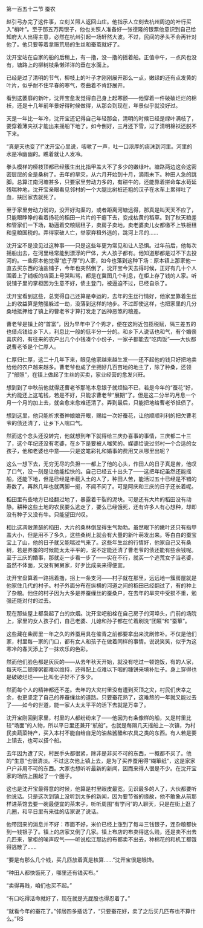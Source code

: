 

第一百五十二节 蚕农

赵引弓办完了这件事，立刻关照人返回山庄。他指示人立刻去杭州周边的叶行买入“梢叶”。至于那五万两银子，他也关照人准备好一张德隆的银票他意识到自己给知府大人出得主意，必然在杭州引起一场轩然大波。不过，民间的矛头不会再针对他了。他只要等着拿赈荒局的生丝和蚕茧就好了。

沈开宝站在自家的船的后稍上，有一撸，没一撸的摇着船。正值中午，一点风也没有，塘路上的柳树枝条懒洋洋的垂在水面上。

已经是过了清明的节气，柳枝上的叶子才刚刚展开那么一点，嫩绿的还有点发黄的叶片，似乎耐不住早春的寒气，卷曲着不肯舒展开。

看到这萎靡的新叶，沈开宝愈发觉得自己身上起寒颤――他穿着一件破破烂烂的棉袄，还是十几年前年景好得时候做得，从那会到现在，年景似乎就没好过。

天是一年比一年冷，沈开宝还记得自己年轻那会，清明的时候已经是绿叶满枝了，要穿着薄夹袄才能出来摇船下地了。如今倒好，三月还下雪，过了清明棉袄还脱不下来。

“真是天也变了!”沈开宝心里说，咳嗽了一声，吐一口浓厚的痰沫到河里。河里的水是冷幽幽的。瞧着就让人发冷。

拳头模样的桠枝顶都已经簇生出比指甲盖大不了多少的嫩绿叶。塘路两边这会这密密层层的全是桑树了。去年的旱灾，从六月开始到十月，滴雨未下。种田人急的跳脚。总算江南河塘甚多，只要家里劳动力多的，有耕牛的，还能靠着拼命车水苟延残喘种地，沈开宝亲眼看见邻村的一个大腿比树桩还粗的汉子在水车上累得吐了血，扶回家去就死了。

至于家里劳动力弱的，没开好沟渠的，或者距离河塘远得，那真是叫天天不应了，只能眼睁睁的看着扬花的稻田一片片的干瘪下去，变成枯黄的稻草。到了秋天粮差和管家们一下场，勒逼着交粮赋租子，卖房子卖地，卖老婆卖儿女都缴不上铁板租和皇粮国税的。弄得家破人亡，举家弃租外逃的，跳河上吊的……

沈开宝不是没见过这种事――只是这些年更为常见和让人恐惧。过年前后，他每次摇船出去，在河里经常能到漂浮的尸体，大人孩子都有。他知道那都是过不下去投河的。一些原本他觉得“底子厚”的人家，如今也落到这种下场：原本镇上那家他一直去买东西的油盐铺子，今年也突然倒了，沈开宝今天去得时候，正好有几十个人围着上了铺板的店面上号哭叫骂，都是在冀图几个利息，在柜上存了钱的人家。听说铺子里的掌柜因为生意不好，债主登门，被逼迫不过，已经自杀了。

沈开宝看到这些，总觉得自己还算是幸运的，去年的生丝行情好，他家里靠着生丝上的收益算是勉强躲过一劫，没落到这样的地步。不过即使这样，也把家里的几分桑地抵押给了镇上的曹老爷才算打发走了凶神恶煞的粮差。

曹老爷是镇上的“首富”，因为早年中了个秀才，便在这附近包揽税赋，隔三差五的也借点钱给乡下人，利息比一般的低半分一分的。和乡下人说话也和气，有个婚丧喜庆的，有往来的农户出几个小钱凑个小份子，一家子都能去“吃肉饭”――大伙都说曹老爷是个仁厚人。

仁厚归仁厚，这二十几年下来，眼见他家越来越生发――还不起他的钱只好把地卖给他的农户越来越多。曹老爷也成了坐拥好几百亩地的地主了，除了种桑，还领了“部照”，在镇上做起了生丝的买卖，家业经营的愈发兴旺。

想到到了中秋前他就得还曹老爷那笔本息银子就烦恼不已，若是今年的“蚕花”好，大约能还上这笔钱，若是不好，只能求曹老爷“展期”了。但是这二分半的月息一个月一个月的加上去，就会愈来愈难还清了。弄到最后，只能把地给曹老爷抵债了。

想到这里，他只能祈求蚕神娘娘开眼，赐给一次好蚕花，让他顺顺利利的把欠曹老爷的债还清了，让乡下人喘口气。

然而这个念头还没转完，他就想到年下就得给三庆办喜事的事情，三庆都二十三了，这个年纪还没有老婆，在乡下是要被人嗤笑的。媒婆给说过邻村一个合适的女孩子，他和老婆也中意――只是这笔彩礼和婚事的费用又从哪里出呢？

这么一想下去，无穷无尽的负担一一都上了他的心头，作田人的日子真是苦，他叹了口气，没一刻是让他能松快的。自己已经五十出头了――这把年纪虽然还能摇船，还能下地，但是已经是半截入土的人了，种田人苦，能活过五十已经是不错的寿数了。再熬几年也就两脚一挺，不闻不问了。可是阿庆和三庆的日子还长着呢。

稻田里有些地方已经翻过地了，暴露着干裂的泥块。可是还有大片的稻田没有动静。耕种这些土地的农民要么逃走了，要么已经饿死，还有许多人有心想种，却即没有种子又没有牛。只能望田兴叹。

相比这凋敝萧瑟的稻田，大片的桑林倒显得生气勃勃。虽然眼下的嫩叶还只有指甲盖大小，但是用不了多久，这些桑树上就会有大量的新叶萌发出来。等白白的蚕宝宝上了山，他的日子就又能喘过气来了。这些年生丝的行情好，他家自己又有桑树，若是养蚕的时候能太太平平的，说不定能还清了曹老爷的债还能有些余钱呢。至于三庆的婚事，那就走一步看一步了――实在不行，就买一个逃荒女子当老婆，虽然不体面，又没有舅舅家，好歹比成亲来得便宜。

沈开宝盘算着一路摇着撸，拐上一条支河――村子就在那里，远远地一簇房屋就是他家住几代的村子。村子外面分布在纵横的河道之间的稻田已经翻过了，有的种上了杂粮。他住的村子因为大多是养蚕缫丝的蚕桑户，在去年的旱灾中受损不重，勉强还能对付的过去。

现在那些屋上都袅起了白的炊烟。沈开宝吧船栓在自己房子的河埠头，门前的场院上，家里的女人孩子们，自己老婆、儿媳和孙子都在忙着刷洗“团匾”和“蚕箪”。

这些藏在柴房里一年之久的养蚕用具在催青之前都要拿出来洗刷修补。不仅是他们家，村里每一家的门口，都有女人和孩子在做着同样的事情。说说笑笑，似乎为这寒冷的春天添上了一抹欢乐的色彩。

然而他们脸色都是灰灰的――从去年秋天开始，就没有吃过一顿饱饭，有的人家，每天吃二顿薄粥都难以维持，还得配上点难以下咽的糠饼来填补肚子。身上穿得也是破破烂烂――比叫化子好不了多少。

然而每个人的精神都还不差。去年的大灾村里没有遭到灭顶之灾，村民们庆幸之余，也更坚定了自己的养蚕缫丝的道路。只要蚕花熟了，这难熬的一年就又能过去了――如今的世道，能一家人太太平平的活下去就是万幸了。

沈开宝刚回到家里，村里的人都纷纷来了――他因为有条像样的船，又是村里比较“场面”的人物，所以平日里还兼开“航船”。也就是每隔几天摇船上一次镇，为村民卖蔬菜特产，买入本村不能自给自足的油盐酱醋和农具之类的东西。有人若是要上镇去，也可以搭个船。

去年因为遭了灾，村民手头都很紧，除非是非买不可的东西，一概都不买了。他的“生意”也很清淡。不过这次他上镇上去，是为了买养蚕用得“糊箪纸”，这是家家户户非用不可的东西。大家也想听听最新的新闻，因而来得人很是不少。在沈开宝家的场院上围起了一个圈子。

这也是沈开宝最得意的时候，他算是村里眼皮最宽，见识最多的人了，大伙都要听他说话。只是这次到镇上没听到太多的新闻，因为要节省的缘故，他不敢象从前那样进茶馆去要一碗最便宜的茶末子，听听周围“有学问”的人聊天，只是在街上逛了几圈，和平日里有来往的店家说了说话。

他带回来的消息并不好：市面不好，米价已经上涨到了每斗三钱银子，连杂粮都快到一钱银子了。镇上的店家又倒了几家。镇上布店的布卖得这么贱，还是卖不出去几匹来，掌柜的唉声叹气――听说松江那边的布都卖不出去，种棉花的和机工都饿得逃散了……

“要是有那么几个钱，买几匹放着真是核算……”沈开宝很是眼馋。

“种田人都快饿死了，哪里还有钱买布。”

“卖得再贱，咱们也买不起。”

“有口吃得活命就好了，现在就是光屁股也得忍着了。”

“就看今年的蚕花了。”邻居四多插话了，“只要蚕花好，卖了之后买几匹布也不算什么。”RS

